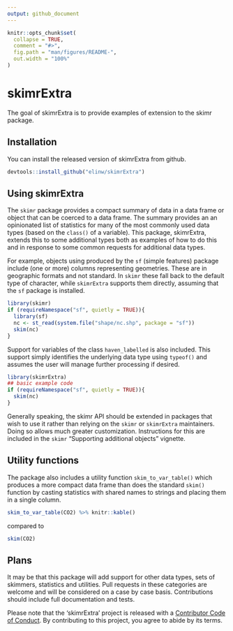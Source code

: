 ```yaml
---
output: github_document
---
```


<!-- README.md is generated from README.Rmd. Please edit that file -->

```r
knitr::opts_chunk$set(
  collapse = TRUE,
  comment = "#>",
  fig.path = "man/figures/README-",
  out.width = "100%"
)
```

# skimrExtra

<!-- badges: start -->
<!-- badges: end -->

The goal of skimrExtra is to provide examples of extension to the skimr package.

## Installation

You can install the released version of skimrExtra from github. 

``` r
devtools::install_github("elinw/skimrExtra")
```

## Using skimrExtra

The `skimr` package provides a compact summary of data in a data frame or 
object that can be coerced to a data frame.  The summary provides an
an opinionated list of statistics for many of the most commonly used data
types (based on the `class()` of a variable).  This package, skimrExtra, extends
this to some additional types both as examples of how to do this and in response
to some common requests for additional data types.

For example, objects using produced by the `sf` (simple features) package 
include (one or more) columns representing geometries.  These are in
geographic formats and not standard. In `skimr` these fall back to the default
type of character, while `skimrExtra` supports them directly,
assuming that the `sf` package is installed.  

```r
library(skimr)
if (requireNamespace("sf", quietly = TRUE)){
  library(sf)
  nc <- st_read(system.file("shape/nc.shp", package = "sf"))
  skim(nc)
}
```

Support for variables of the class `haven_labelled` is also included. This 
support simply identifies the underlying data type using `typeof()` and 
assumes the user will manage further processing if desired.

```r
library(skimrExtra)
## basic example code
if (requireNamespace("sf", quietly = TRUE)){
  skim(nc)
}


```

Generally speaking, the skimr API should be extended in packages that wish
to use it rather than relying on the `skimr` or `skimrExtra` maintainers. 
Doing so allows much greater customization. Instructions for this are 
included in the `skimr` "Supporting additional objects" vignette.


## Utility functions

The package also includes a utility function `skim_to_var_table()` which
produces a more compact data frame than does the standard `skim()` 
function by casting statistics with shared names to strings and placing
them in a single column. 

```r
skim_to_var_table(CO2) %>% knitr::kable()
```

compared to

```r
skim(CO2)
```


## Plans

It may be that this package will add support for other data types, sets of
skimmers, statistics and utilities.  Pull requests in these categories are 
welcome and will be considered on a case by case basis. Contributions should
include full documentation and tests. 

Please note that the 'skimrExtra' project is released with a
[Contributor Code of Conduct](CODE_OF_CONDUCT.md).
By contributing to this project, you agree to abide by its terms.
